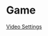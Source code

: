# Game  

<div className="space-y-3">
  <a
    href="/docs/game/video-settings"
    className="block rounded-xl border border-white/10 bg-zinc-900/60 p-4 hover:bg-zinc-900/80 transition"
  >
    Video Settings
  </a>
</div>
